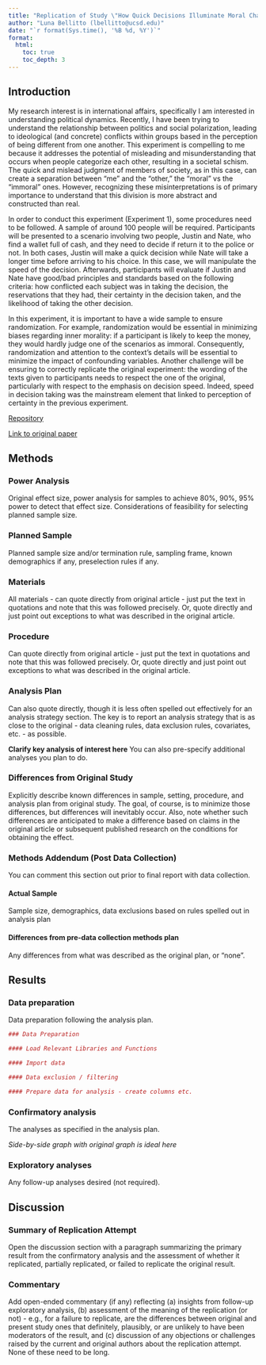 ```yaml
---
title: "Replication of Study \"How Quick Decisions Illuminate Moral Character\" by Clayton R. Critcher, Yoel Inbar and David A. Pizarro (2013, Psychological Science)"
author: "Luna Bellitto (lbellitto@ucsd.edu)"
date: "`r format(Sys.time(), '%B %d, %Y')`"
format:
  html:
    toc: true
    toc_depth: 3
---
```


<!-- Replication reports should all use this template to standardize reporting across projects.  These reports will be public supplementary materials that accompany the summary report(s) of the aggregate results. -->

## Introduction
My research interest is in international affairs, specifically I am interested in understanding political dynamics. Recently, I have been trying to understand the relationship between politics and social polarization, leading to ideological (and concrete) conflicts within groups based in the perception of being different from one another. This experiment is compelling to me because it addresses the potential of misleading and misunderstanding that occurs when people categorize each other, resulting in a societal schism. The quick and mislead judgment of members of society, as in this case, can create a separation between “me” and the “other,” the “moral” vs the “immoral” ones. However, recognizing these misinterpretations is of primary importance to understand that this division is more abstract and constructed than real. 

In order to conduct this experiment (Experiment 1), some procedures need to be followed. A sample of around 100 people will be required. Participants will be presented to a scenario involving two people, Justin and Nate, who find a wallet full of cash, and they need to decide if return it to the police or not. In both cases, Justin will make a quick decision while Nate will take a longer time before arriving to his choice. In this case, we will manipulate the speed of the decision. Afterwards, participants will evaluate if Justin and Nate have good/bad principles and standards based on the following criteria: how conflicted each subject was in taking the decision, the reservations that they had, their certainty in the decision taken, and the likelihood of taking the other decision. 

In this experiment, it is important to have a wide sample to ensure randomization. For example, randomization would be essential in minimizing biases regarding inner morality: if a participant is likely to keep the money, they would hardly judge one of the scenarios as immoral. Consequently, randomization and attention to the context’s details will be essential to minimize the impact of confounding variables. Another challenge will be ensuring to correctly replicate the original experiment: the wording of the texts given to participants needs to respect the one of the original, particularly with respect to the emphasis on decision speed.  Indeed, speed in decision taking was the mainstream element that linked to perception of certainty in the previous experiment. 

[Repository](https://github.com/lbellitto/critcher2013) 

[Link to original paper](https://github.com/lbellitto/critcher2013/blob/main/original_paper/Critcher_et_al_2013.pdf)

## Methods

### Power Analysis

Original effect size, power analysis for samples to achieve 80%, 90%, 95% power to detect that effect size.  Considerations of feasibility for selecting planned sample size.

### Planned Sample

Planned sample size and/or termination rule, sampling frame, known demographics if any, preselection rules if any.

### Materials

All materials - can quote directly from original article - just put the text in quotations and note that this was followed precisely.  Or, quote directly and just point out exceptions to what was described in the original article.

### Procedure	

Can quote directly from original article - just put the text in quotations and note that this was followed precisely.  Or, quote directly and just point out exceptions to what was described in the original article.

### Analysis Plan

Can also quote directly, though it is less often spelled out effectively for an analysis strategy section.  The key is to report an analysis strategy that is as close to the original - data cleaning rules, data exclusion rules, covariates, etc. - as possible.  

**Clarify key analysis of interest here**  You can also pre-specify additional analyses you plan to do.

### Differences from Original Study

Explicitly describe known differences in sample, setting, procedure, and analysis plan from original study.  The goal, of course, is to minimize those differences, but differences will inevitably occur.  Also, note whether such differences are anticipated to make a difference based on claims in the original article or subsequent published research on the conditions for obtaining the effect.

### Methods Addendum (Post Data Collection)

You can comment this section out prior to final report with data collection.

#### Actual Sample
  Sample size, demographics, data exclusions based on rules spelled out in analysis plan

#### Differences from pre-data collection methods plan
  Any differences from what was described as the original plan, or “none”.


## Results


### Data preparation

Data preparation following the analysis plan.
	
```r
### Data Preparation

#### Load Relevant Libraries and Functions

#### Import data

#### Data exclusion / filtering

#### Prepare data for analysis - create columns etc.
```

### Confirmatory analysis

The analyses as specified in the analysis plan.  

*Side-by-side graph with original graph is ideal here*

### Exploratory analyses

Any follow-up analyses desired (not required).  

## Discussion

### Summary of Replication Attempt

Open the discussion section with a paragraph summarizing the primary result from the confirmatory analysis and the assessment of whether it replicated, partially replicated, or failed to replicate the original result.  

### Commentary

Add open-ended commentary (if any) reflecting (a) insights from follow-up exploratory analysis, (b) assessment of the meaning of the replication (or not) - e.g., for a failure to replicate, are the differences between original and present study ones that definitely, plausibly, or are unlikely to have been moderators of the result, and (c) discussion of any objections or challenges raised by the current and original authors about the replication attempt.  None of these need to be long.
